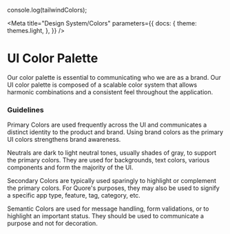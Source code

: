 <!-- Colors.stories.mdx -->


console.log(tailwindColors);


<Meta
    title="Design System/Colors"
    parameters={{
        docs: {
            theme: themes.light,
        },
    }}
/>

# UI Color Palette

Our color palette is essential to communicating who we are as a brand. Our UI color palette is composed of a scalable color system that allows harmonic combinations and a consistent feel throughout the application.

### Guidelines

Primary Colors are used frequently across the UI and communicates a distinct identity to the product and brand. Using brand colors as the primary UI colors strengthens brand awareness.

Neutrals are dark to light neutral tones, usually shades of gray, to support the primary colors. They are used for backgrounds, text colors, various components and form the majority of the UI.

Secondary Colors are typically used sparingly to highlight or complement the primary colors. For Quore's purposes, they may also be used to signify a specific app type, feature, tag, category, etc.

Semantic Colors are used for message handling, form validations, or to highlight an important status. They should be used to communicate a purpose and not for decoration.

<ColorPalette>
    <ColorItem
        title="Yellow"
        subtitle="Primary"
        colors={tailwindColors.yellow}
    />
    <ColorItem title="Green" subtitle="Primary" colors={tailwindColors.green} />
    <ColorItem
        title="Blush"
        subtitle="Primary"
        colors={tailwindColors.blush}
    />
    <ColorItem
        title="Cream"
        subtitle="Neutrals"
        colors={tailwindColors.cream}
    />
    <ColorItem title="Gray" subtitle="Neutrals" colors={tailwindColors.gray} />
    <ColorItem title="Rose" subtitle="Secondary" colors={tailwindColors.rose} />
    <ColorItem title="Teal" subtitle="Secondary" colors={tailwindColors.teal} />
    <ColorItem title="Blue" subtitle="Secondary" colors={tailwindColors.blue} />
    <ColorItem
        title="Purple"
        subtitle="Secondary"
        colors={tailwindColors.purple}
    />

</ColorPalette>
